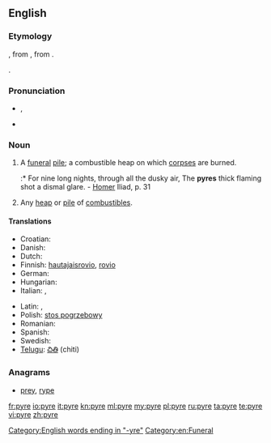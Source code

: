{{wikipedia}}
==English==

===Etymology===
{{etyl|la}} {{term|pyra||pyre, funeral pile|lang=la}}, from {{etyl|grc}} {{term|sc=polytonic|πῦρ|tr=pūr||fire|lang=grc}}, from {{proto|Indo-European|péh₂ur|lang=en}}.

{{etyltwin}} {{term|fire|lang=en}}.

===Pronunciation===
* {{IPA|/ˈpaɪɚ/}}, {{SAMPA|/"paI@/}}
* {{rhymes|aɪə(r)}}

===Noun===
{{en-noun}}

# A [[funeral]] [[pile]]; a combustible heap on which [[corpse]]s are burned.
#:* For nine long nights, through all the dusky air, The '''pyres''' thick flaming shot a dismal glare. - [[Homer]] Iliad, p. 31
# Any [[heap]] or [[pile]] of [[combustible]]s.

====Translations====
{{trans-top|a funeral pile}}
* Croatian: {{t-|hr|lomača|f|alt=lòmača}}
* Danish: {{t-|da|ild}}
* Dutch: {{t|nl|brandstapel|m}}
* Finnish: [[hautajaisrovio]], [[rovio]]
* German: {{t-|de|Scheiterhaufen|m}}
* Hungarian: {{t-|hu|máglya}}
* Italian: {{t+|it|pira|f}},  {{t+|it|rogo}}
{{trans-mid}}
* Latin: {{t-|la|rogus|m}},  {{t-|la|pyra}}
* Polish: [[stos pogrzebowy]] {{m}}
* Romanian: {{t+|ro|rug|n}}
* Spanish: {{t+|es|pira|f}}
* Swedish: {{t+|sv|eld}}
* [[Telugu]]: [[చితి]] (chiti)
{{trans-bottom}}

===Anagrams===
* [[prey#English|prey]], [[rype#English|rype]]

[[Category:English words ending in "-yre"]]
[[Category:en:Funeral]]

[[fr:pyre]]
[[io:pyre]]
[[it:pyre]]
[[kn:pyre]]
[[ml:pyre]]
[[my:pyre]]
[[pl:pyre]]
[[ru:pyre]]
[[ta:pyre]]
[[te:pyre]]
[[vi:pyre]]
[[zh:pyre]]